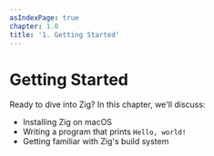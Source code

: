 ```yaml
---
asIndexPage: true
chapter: 1.0
title: '1. Getting Started'
---
```


# Getting Started
Ready to dive into Zig? In this chapter, we'll discuss:
* Installing Zig on macOS
* Writing a program that prints `Hello, world!`
* Getting familiar with Zig's build system
